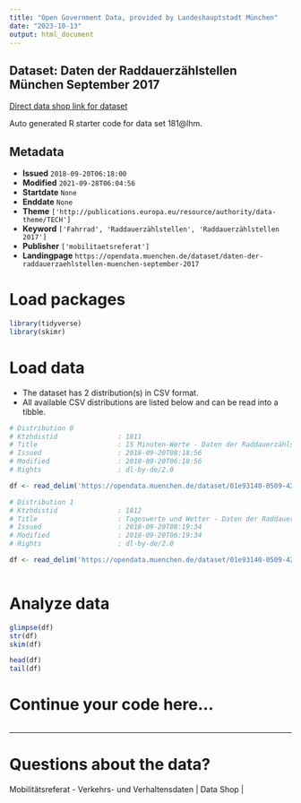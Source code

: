 ```yaml
---
title: "Open Government Data, provided by Landeshauptstadt München"
date: "2023-10-13"
output: html_document
---
```


## Dataset: Daten der Raddauerzählstellen München September 2017

[Direct data shop link for dataset](https://opendata.muenchen.de/dataset/daten-der-raddauerzaehlstellen-muenchen-september-2017)

Auto generated R starter code for data set 181@lhm.

## Metadata

- **Issued** `2018-09-20T06:18:00`
- **Modified** `2021-09-28T06:04:56`
- **Startdate** `None`
- **Enddate** `None`
- **Theme** `['http://publications.europa.eu/resource/authority/data-theme/TECH']`
- **Keyword** `['Fahrrad', 'Raddauerzählstellen', 'Raddauerzählstellen 2017']`
- **Publisher** `['mobilitaetsreferat']`
- **Landingpage** `https://opendata.muenchen.de/dataset/daten-der-raddauerzaehlstellen-muenchen-september-2017`


# Load packages

```r

library(tidyverse)
library(skimr)

```

# Load data

-   The dataset has 2 distribution(s) in CSV format.
-   All available CSV distributions are listed below and can be read into a tibble.

```r

# Distribution 0
# Ktzhdistid               : 1811
# Title                    : 15 Minuten-Werte - Daten der Raddauerzählstellen München September 2017
# Issued                   : 2018-09-20T08:18:56
# Modified                 : 2018-09-20T06:18:56
# Rights                   : dl-by-de/2.0

df <- read_delim('https://opendata.muenchen.de/dataset/01e93140-0509-42ae-8b7d-2d343797d5a7/resource/05384396-2694-4d39-921b-19bd7f19b038/download/rad20170915min.csv')

# Distribution 1
# Ktzhdistid               : 1812
# Title                    : Tageswerte und Wetter - Daten der Raddauerzählstellen München September 2017
# Issued                   : 2018-09-20T08:19:34
# Modified                 : 2018-09-20T06:19:34
# Rights                   : dl-by-de/2.0

df <- read_delim('https://opendata.muenchen.de/dataset/01e93140-0509-42ae-8b7d-2d343797d5a7/resource/06f79d2a-cb8c-49a7-9ab4-739d49083bb5/download/rad201709tage.csv')



```

# Analyze data

```r

glimpse(df)
str(df)
skim(df)

head(df)
tail(df)

```

# Continue your code here...

```r

```

------------------------------------------------------------------------

# Questions about the data?

Mobilitätsreferat - Verkehrs- und Verhaltensdaten | Data Shop | 
